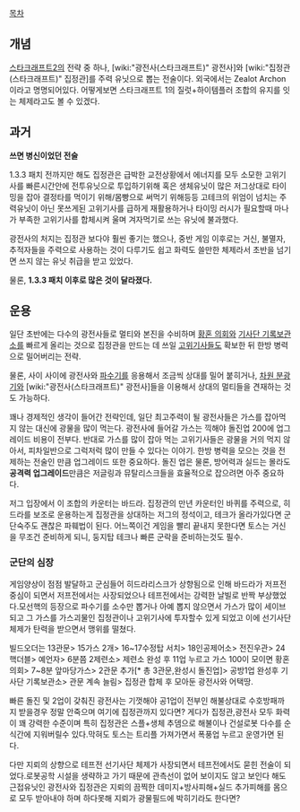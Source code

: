 [[목차]]

== 개념 ==
[[스타크래프트2]]의 전략 중 하나, [wiki:"광전사(스타크래프트)" 광전사]와 [wiki:"집정관(스타크래프트)" 집정관]를 주력 유닛으로 뽑는 전술이다. 외국에서는 Zealot Archon이라고 명명되어있다. 어떻게보면 스타크래프트 1의 질럿+하이템플러 조합의 유지를 잇는 체제라고도 볼 수 있겠다.

== 과거 ==
'''쓰면 병신이었던 전술'''

1.3.3 패치 전까지만 해도 집정관은 급박한 교전상황에서 에너지를 모두 소모한 고위기사를 빠른시간안에 전투유닛으로 투입하기위해 혹은 생체유닛이 많은 저그상대로 타이밍을 잡아 결정타를 먹이기 위해/몸빵으로 써먹기 위해등등 고테크의 위엄이 넘치는 주력유닛이 아닌 못쓰게된 고위기사를 급하게 재활용하거나 타이밍 러시가 필요할때 마나가 부족한 고위기사를 합체시켜 울며 겨자먹기로 쓰는 유닛에 불과했다.

광전사의 처지는 집정관 보다야 훨씬 좋기는 했으나, 중반 게임 이후로는 거신, 불멸자, 추적자들을 주력으로 사용하는 것이 다루기도 쉽고 화력도 쓸만한 체제라서 초반을 넘기면 쓰지 않는 유닛 취급을 받고 있었다.

물론, '''1.3.3 패치 이후로 많은 것이 달라졌다.'''

== 운용 ==
일단 초반에는 다수의 광전사들로 멀티와 본진을 수비하며 [[황혼 의회]]와 [[기사단 기록보관소]]를 빠르게 올리는 것으로 집정관을 만드는 데 쓰일 [[고위기사]]들도 확보한 뒤 한방 병력으로 밀어버리는 전략.

물론, 사이 사이에 광전사와 [[파수기]]를 응용해서 조금씩 상대를 밀어 붙히거나, [[차원 분광기]]와 [wiki:"광전사(스타크래프트)" 광전사]들을 이용해서 상대의 멀티들을 견재하는 것도 가능하다.

꽤나 경제적인 생각이 들어간 전략인데, 일단 최고주력이 될 광전사들은 가스를 잡아먹지 않는 대신에 광물을 많이 먹는다. 광전사에 들어갈 가스는 끽해야 돌진업 200에 업그레이드 비용이 전부다. 반대로 가스를 많이 잡아 먹는 고위기사들은 광물을 거의 먹지 않아서, 피차일반으로 그럭저럭 많이 만들 수 있다는 이야기. 한방 병력을 모으는 것을 전제하는 전술인 만큼 업그레이드 또한 중요하다. 돌진 업은 물론, 방어력과 실드는 몰라도 '''공격력 업그레이드'''만큼은 저글링과 뮤탈리스크들을 효율적으로 잡으려면 아주 중요하다.

저그 입장에서 이 조합의 카운터는 바드라. 집정관의 만년 카운터인 바퀴를 주력으로, 히드라를 보조로 운용하는게 집정관을 상대하는 저그의 정석이고, 테크가 올라가있다면 군단숙주도 괜찮은 파훼법이 된다. 어느쪽이건 게임을 빨리 끝내지 못한다면 토스는 거신을 무조건 준비하게 되니, 둥지탑 테크나 빠른 군락을 준비하는것도 필수.

=== 군단의 심장 ===

게임양상이 점점 발달하고 군심들어 히드라리스크가 상향됨으로 인해 바드라가 저프전 중심이 되면서 저프전에서는 사장되었으나 테프전에서는 강력한 날빌로 반짝 부상했었다.모선핵의 등장으로 파수기를 소수만 뽑거나 아예 뽑지 않으면서 가스가 많이 세이브되고 그 가스를 가스괴물인 집정관이나 고위기사에 투자할수 있게 되었고 이에 선기사단 체제가 탄력을 받으면서 맹위를 떨쳤다.

빌드오더는 13관문> 15가스 2개> 16~17수정탑 서치> 18인공제어소> 전진우관> 24핵더블> 예언자> 6분쯤 2제련소> 제련소 완성 후 11업 누르고 가스 100이 모이면 황혼의회> 7~8분 앞마당가스> 2관문 추가[* 총 3관문,완성시 돌진업]> 공방1업 완성후 기사단 기록보관소> 관문 계속 늘림> 집정관 합체 후 모아둔 광전사와 어택땅.

빠른 돌진 및 2업이 갖춰진 광전사는 기껏해야 공1업이 전부인 해불상대로 수호방패까지 받을경우 정말 안죽으며 여기에 집정관까지 있다면? 게다가 집정관,광전사 모두 화력이 꽤 강력한 수준이며 특히 집정관은 스플+생체 추뎀으로 해불이나 건설로봇 다수를 순식간에 지워버릴수 있다.막혀도 토스는 트리플 가져가면서 폭풍업 누르고 운영가면 된다. 

다만 지뢰의 상향으로 테프전 선기사단 체제가 사장되면서 테프전에서도 묻힌 전술이 되었다.로봇공학 시설을 생략하고 가기 때문에 관측선이 없어 보이지도 않고 보인다 해도 근접유닛인 광전사와 집정관은 지뢰의 끔찍한 데미지+방사피해+실드 추가피해를 몸으로 모두 받아내야 하며 하다못해 지뢰가 광물필드에 박히기라도 한다면?
